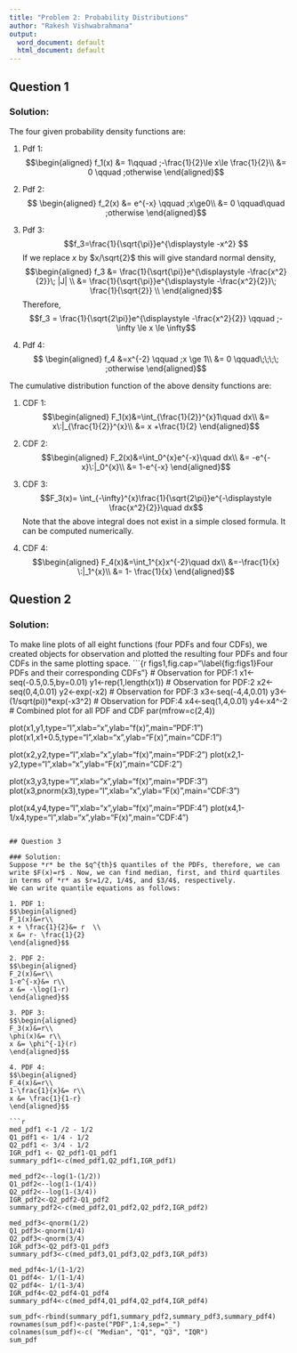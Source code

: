 ---
title: "Problem 2: Probability Distributions"
author: "Rakesh Vishwabrahmana"
output:
  word_document: default
  html_document: default
---

## Question 1

### Solution:
The four given probability density functions are:

1. Pdf 1: $$\begin{aligned}
f_1(x) &=  1\qquad ;-\frac{1}{2}\le x\le \frac{1}{2}\\
 &= 0 \qquad ;otherwise
\end{aligned}$$

2. Pdf 2:$$ \begin{aligned}
f_2(x) &= e^{-x} \qquad ;x\ge0\\
 &= 0 \qquad\quad ;otherwise
\end{aligned}$$

3. Pdf 3: $$f_3=\frac{1}{\sqrt{\pi}}e^{\displaystyle -x^2} $$
If we replace $x$ by $x/\sqrt{2}$ this will give standard normal density,
$$\begin{aligned}
f_3 &= \frac{1}{\sqrt{\pi}}e^{\displaystyle -\frac{x^2}{2}}\; |J| \\
&= \frac{1}{\sqrt{\pi}}e^{\displaystyle -\frac{x^2}{2}}\; \frac{1}{\sqrt{2}} \\
\end{aligned}$$
Therefore, 
$$f_3 = \frac{1}{\sqrt{2\pi}}e^{\displaystyle -\frac{x^2}{2}} \qquad ;-\infty \le x \le \infty$$

4. Pdf 4:$$ \begin{aligned}
f_4 &=x^{-2} \qquad ;x \ge 1\\
 &= 0 \qquad\;\;\;\; ;otherwise
\end{aligned}$$

The cumulative distribution function of the above density functions are:

1. CDF 1: $$\begin{aligned}
F_1(x)&=\int_{\frac{1}{2}}^{x}1\quad dx\\
&= x\:|_{\frac{1}{2}}^{x}\\
&= x +\frac{1}{2}
\end{aligned}$$

2. CDF 2: $$\begin{aligned}
F_2(x)&=\int_0^{x}e^{-x}\quad dx\\
&= -e^{-x}\:|_0^{x}\\
&= 1-e^{-x}
\end{aligned}$$

3. CDF 3: $$F_3(x)= \int_{-\infty}^{x}\frac{1}{\sqrt{2\pi}}e^{-\displaystyle \frac{x^2}{2}}\quad dx$$
Note that the above integral does not exist in a simple closed formula. It can be computed numerically.

4. CDF 4: $$\begin{aligned}
F_4(x)&=\int_1^{x}x^{-2}\quad dx\\
&=-\frac{1}{x} \:|_1^{x}\\
&= 1- \frac{1}{x}
\end{aligned}$$


## Question 2

### Solution:
To make line plots of all eight functions (four PDFs and four CDFs), we created objects for observation and plotted the resulting four PDFs and four CDFs in the same plotting space.
```{r figs1,fig.cap="\\label{fig:figs1}Four PDFs and their corresponding CDFs"}
# Observation for PDF:1
x1<-seq(-0.5,0.5,by=0.01)
y1<-rep(1,length(x1))
# Observation for PDF:2
x2<-seq(0,4,0.01)
y2<-exp(-x2)
# Observation for PDF:3
x3<-seq(-4,4,0.01)
y3<-(1/sqrt(pi))*exp(-x3^2)
# Observation for PDF:4
x4<-seq(1,4,0.01)
y4<-x4^-2
# Combined plot for all PDF and CDF
par(mfrow=c(2,4))

plot(x1,y1,type="l",xlab="x",ylab="f(x)",main="PDF:1")
plot(x1,x1+0.5,type="l",xlab="x",ylab="F(x)",main="CDF:1")

plot(x2,y2,type="l",xlab="x",ylab="f(x)",main="PDF:2")
plot(x2,1-y2,type="l",xlab="x",ylab="F(x)",main="CDF:2")

plot(x3,y3,type="l",xlab="x",ylab="f(x)",main="PDF:3")
plot(x3,pnorm(x3),type="l",xlab="x",ylab="F(x)",main="CDF:3")

plot(x4,y4,type="l",xlab="x",ylab="f(x)",main="PDF:4")
plot(x4,1-1/x4,type="l",xlab="x",ylab="F(x)",main="CDF:4")
```

## Question 3

### Solution:
Suppose *r* be the $q^{th}$ quantiles of the PDFs, therefore, we can write $F(x)=r$ . Now, we can find median, first, and third quartiles in terms of *r* as $r=1/2, 1/4$, and $3/4$, respectively.
We can write quantile equations as follows:

1. PDF 1: 
$$\begin{aligned}
F_1(x)&=r\\
x + \frac{1}{2}&= r  \\
x &= r- \frac{1}{2}
\end{aligned}$$

2. PDF 2: 
$$\begin{aligned}
F_2(x)&=r\\
1-e^{-x}&= r\\
x &= -\log(1-r)
\end{aligned}$$

3. PDF 3: 
$$\begin{aligned}
F_3(x)&=r\\
\phi(x)&= r\\
x &= \phi^{-1}(r)
\end{aligned}$$

4. PDF 4: 
$$\begin{aligned}
F_4(x)&=r\\
1-\frac{1}{x}&= r\\
x &= \frac{1}{1-r}
\end{aligned}$$

```{r}
med_pdf1 <-1 /2 - 1/2
Q1_pdf1 <- 1/4 - 1/2
Q2_pdf1 <- 3/4 - 1/2
IGR_pdf1 <- Q2_pdf1-Q1_pdf1
summary_pdf1<-c(med_pdf1,Q2_pdf1,IGR_pdf1)

med_pdf2<--log(1-(1/2))
Q1_pdf2<--log(1-(1/4))
Q2_pdf2<--log(1-(3/4))
IGR_pdf2<-Q2_pdf2-Q1_pdf2
summary_pdf2<-c(med_pdf2,Q1_pdf2,Q2_pdf2,IGR_pdf2)

med_pdf3<-qnorm(1/2)
Q1_pdf3<-qnorm(1/4)
Q2_pdf3<-qnorm(3/4)
IGR_pdf3<-Q2_pdf3-Q1_pdf3
summary_pdf3<-c(med_pdf3,Q1_pdf3,Q2_pdf3,IGR_pdf3)

med_pdf4<-1/(1-1/2)
Q1_pdf4<- 1/(1-1/4)
Q2_pdf4<- 1/(1-3/4)
IGR_pdf4<-Q2_pdf4-Q1_pdf4
summary_pdf4<-c(med_pdf4,Q1_pdf4,Q2_pdf4,IGR_pdf4)

sum_pdf<-rbind(summary_pdf1,summary_pdf2,summary_pdf3,summary_pdf4)
rownames(sum_pdf)<-paste("PDF",1:4,sep="_")
colnames(sum_pdf)<-c( "Median", "Q1", "Q3", "IQR")
sum_pdf
```


